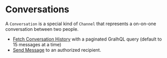 Conversations
=============

A `Conversation` is a special kind of `Channel` that represents a on-on-one conversation between two people.

- [Fetch Conversation History](./fetch-chat-history.mdx) with a paginated GralhQL query (default to 15 messages at a time)
- [Send Message](./send-text-message.mdx) to an authorized recipient.
